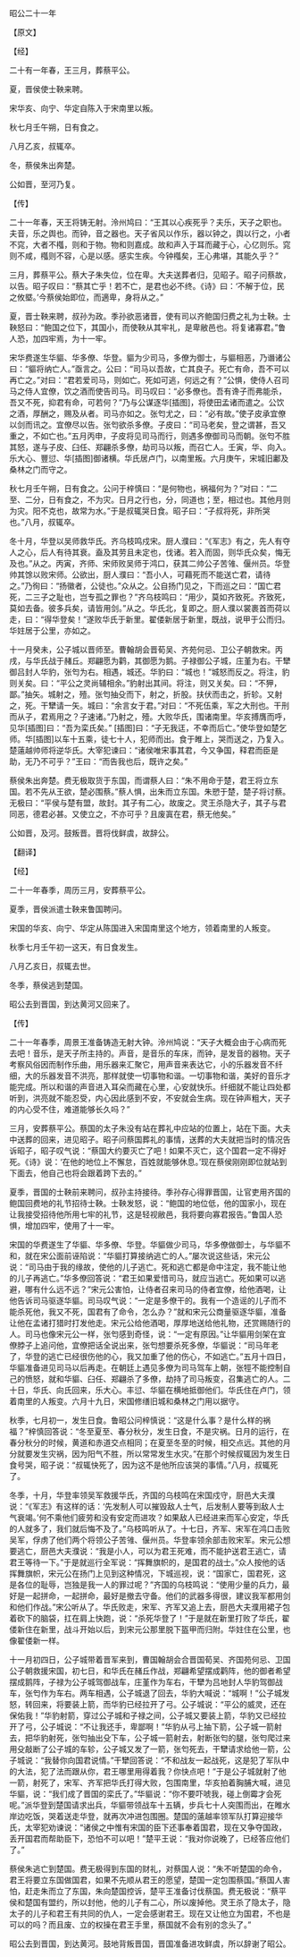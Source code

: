 

昭公二十一年

【原文】

【经】

二十有一年春，王三月，葬蔡平公。

夏，晋侯使士鞅来聘。

宋华亥、向宁、华定自陈入于宋南里以叛。

秋七月壬午朔，日有食之。

八月乙亥，叔辄卒。

冬，蔡侯朱出奔楚。

公如晋，至河乃复。

【传】

二十一年春，天王将铸无射。泠州鸠曰：“王其以心疾死乎？夫乐，天子之职也。夫音，乐之舆也。而钟，音之器也。天子省风以作乐，器以钟之，舆以行之，小者不窕，大者不槬，则和于物。物和则嘉成。故和声入于耳而藏于心，心亿则乐。窕则不咸，槬则不容，心是以感。感实生疾。今钟槬矣，王心弗堪，其能久乎？”

三月，葬蔡平公。蔡大子朱失位，位在卑。大夫送葬者归，见昭子。昭子问蔡故，以告。昭子叹曰：“蔡其亡乎！若不亡，是君也必不终。《诗》曰：‘不解于位，民之攸塈。’今蔡侯始即位，而適卑，身将从之。”

夏，晋士鞅来聘，叔孙为政。季孙欲恶诸晋，使有司以齐鲍国归费之礼为士鞅。士鞅怒曰：“鲍国之位下，其国小，而使鞅从其牢礼，是卑敝邑也。将复诸寡君。”鲁人恐，加四牢焉，为十一牢。

宋华费遂生华貙、华多僚、华登。貙为少司马，多僚为御士，与貙相恶，乃谮诸公曰：“貙将纳亡人。”亟言之。公曰：“司马以吾故，亡其良子。死亡有命，吾不可以再亡之。”对曰：“君若爱司马，则如亡。死如可逃，何远之有？”公惧，使侍人召司马之侍人宜僚，饮之酒而使告司马。司马叹曰：“必多僚也。吾有谗子而弗能杀，吾又不死，抑君有命，可若何？”乃与公谋逐华[插图]，将使田孟诸而遣之。公饮之酒，厚酬之，赐及从者。司马亦如之。张匄尤之，曰：“必有故。”使子皮承宜僚以剑而讯之。宜僚尽以告。张匄欲杀多僚。子皮曰：“司马老矣，登之谓甚，吾又重之，不如亡也。”五月丙申，子皮将见司马而行，则遇多僚御司马而朝。张匄不胜其怒，遂与子皮、臼任、郑翩杀多僚，劫司马以叛，而召亡人。壬寅，华、向入。乐大心、豐愆、华[插图]御诸横。华氏居卢门，以南里叛。六月庚午，宋城旧鄘及桑林之门而守之。

秋七月壬午朔，日有食之。公问于梓慎曰：“是何物也，祸福何为？”对曰：“二至、二分，日有食之，不为灾。日月之行也，分，同道也；至，相过也。其他月则为灾。阳不克也，故常为水。”于是叔辄哭日食。昭子曰：“子叔将死，非所哭也。”八月，叔辄卒。

冬十月，华登以吴师救华氏。齐乌枝鸣戍宋。厨人濮曰：“《军志》有之，先人有夺人之心，后人有待其衰。盍及其劳且未定也，伐诸。若入而固，则华氏众矣，悔无及也。”从之。丙寅，齐师、宋师败吴师于鸿口，获其二帅公子苦雂、偃州员。华登帅其馀以败宋师。公欲出，厨人濮曰：“吾小人，可藉死而不能送亡君，请待之。”乃徇曰：“扬徽者，公徒也。”众从之。公自扬门见之，下而巡之曰：“国亡君死，二三子之耻也，岂专孤之罪也？”齐乌枝鸣曰：“用少，莫如齐致死。齐致死，莫如去备。彼多兵矣，请皆用剑。”从之。华氏北，复即之。厨人濮以裳裹首而荷以走，曰：“得华登矣！”遂败华氏于新里。翟偻新居于新里，既战，说甲于公而归。华妵居于公里，亦如之。

十一月癸未，公子城以晋师至。曹翰胡会晋荀吴、齐苑何忌、卫公子朝救宋。丙戌，与华氏战于赭丘。郑翩愿为鹳，其御愿为鹅。子禄御公子城，庄堇为右。干犫御吕封人华豹，张匄为右。相遇，城还。华豹曰：“城也！”城怒而反之。将注，豹则关矣。曰：“平公之灵尚辅相余。”豹射出其间。将注，则又关矣。曰：“不狎，鄙。”抽矢。城射之，殪。张匄抽殳而下，射之，折股。扶伏而击之，折轸。又射之，死。干犫请一矢。城曰：“余言女于君。”对曰：“不死伍乘，军之大刑也。干刑而从子，君焉用之？子速诸。”乃射之，殪。大败华氏，围诸南里。华亥搏膺而呼，见华[插图]曰：“吾为栾氏矣。” [插图]曰：“子无我迋，不幸而后亡。”使华登如楚乞师。华[插图]以车十五乘，徒七十人，犯师而出。食于睢上，哭而送之，乃复入。楚薳越帅师将逆华氏。大宰犯谏曰：“诸侯唯宋事其君，今又争国，释君而臣是助，无乃不可乎？”王曰：“而告我也后，既许之矣。”

蔡侯朱出奔楚。费无极取货于东国，而谓蔡人曰：“朱不用命于楚，君王将立东国。若不先从王欲，楚必围蔡。”蔡人惧，出朱而立东国。朱愬于楚，楚子将讨蔡。无极曰：“平侯与楚有盟，故封。其子有二心，故废之。灵王杀隐大子，其子与君同恶，德君必甚。又使立之，不亦可乎？且废寘在君，蔡无他矣。”

公如晋，及河。鼓叛晋。晋将伐鲜虞，故辞公。

【翻译】

【经】

二十一年春季，周历三月，安葬蔡平公。

夏季，晋侯派遣士鞅来鲁国聘问。

宋国的华亥、向宁、华定从陈国进入宋国南里这个地方，领着南里的人叛变。

秋季七月壬午初一这天，有日食发生。

八月乙亥日，叔辄去世。

冬季，蔡侯逃到楚国。

昭公去到晋国，到达黄河又回来了。

【传】

二十一年春季，周景王准备铸造无射大钟。泠州鸠说：“天子大概会由于心病而死去吧！音乐，是天子所主持的。声音，是音乐的车床，而钟，是发音的器物。天子考察风俗因而制作乐曲，用乐器来汇聚它，用声音来表达它，小的乐器发音不纤细，大的乐器发音不洪亮，那样就使一切事物和谐。一切事物和谐，美好的音乐才能完成。所以和谐的声音进入耳朵而藏在心里，心安就快乐。纤细就不能让四处都听到，洪亮就不能忍受，内心因此感到不安，不安就会生病。现在钟声粗大，天子的内心受不住，难道能够长久吗？”

三月，安葬蔡平公。蔡国的太子朱没有站在葬礼中应站的位置上，站在下面。大夫中送葬的回来，进见昭子。昭子问蔡国葬礼的事情，送葬的大夫就把当时的情况告诉昭子，昭子叹气说：“蔡国大约要灭亡了吧！如果不灭亡，这个国君一定不得好死。《诗》说：‘在他的地位上不懈怠，百姓就能够休息。’现在蔡侯刚刚即位就站到下面去，他自己也将会跟着跨下去的。”

夏季，晋国的士鞅前来聘问，叔孙主持接待。季孙存心得罪晋国，让官吏用齐国的鲍国回费地的礼节招待士鞅。士鞅发怒，说：“鲍国的地位低，他的国家小，现在让我接受招待他所用七牢的礼节，这是轻视敝邑，我将要向寡君报告。”鲁国人恐惧，增加四牢，使用了十一牢。

宋国的华费遂生了华貙、华多僚、华登。华貙做少司马，华多僚做御士，与华貙不和，就在宋公面前诬陷说：“华貙打算接纳逃亡的人。”屡次说这些话，宋元公说：“司马由于我的缘故，使他的儿子逃亡。死和逃亡都是命中注定，我不能让他的儿子再逃亡。”华多僚回答说：“君王如果爱惜司马，就应当逃亡。死如果可以逃避，哪有什么远不远？”宋元公害怕，让侍者召来司马的侍者宜僚，给他酒喝，让他告诉司马驱逐华貙。司马叹气说：“一定是多僚干的。我有一个造谣的儿子而不能杀死他，我又不死，国君有了命令，怎么办？”就和宋元公商量驱逐华貙，准备让他在孟诸打猎时打发他走。宋元公给他酒喝，厚厚地送给他礼物，还赏赐随行的人。司马也像宋元公一样，张匄感到奇怪，说：“一定有原因。”让华貙用剑架在宜僚脖子上追问他，宜僚把话全说出来，张匄想要杀死多僚，华貙说：“司马年老了，华登的逃亡已经很伤他的心，我又加重了他的伤心，不如逃亡。”五月十四日，华貙准备进见司马以后再走。在朝廷上遇见多僚为司马驾车上朝，张牼不能控制自己的愤怒，就和华貙、臼任、郑翩杀了多僚，劫持了司马叛变，召集逃亡的人。二十日，华氏、向氏回来，乐大心。丰愆、华貙在横地抵御他们。华氏住在卢门，领着南里的人叛变。六月十九日，宋国修缮旧城和桑林之门用以据守。

秋季，七月初一，发生日食。鲁昭公问梓慎说：“这是什么事？是什么样的祸福？”梓慎回答说：“冬至夏至、春分秋分，发生日食，不是灾祸。日月的运行，在春分秋分的时候，黄道和赤道交点相同；在夏至冬至的时候，相交点远。其他的月分就要发生灾祸，因为阳气不胜，所以常常发生水灾。”在那个时候叔辄因为发生日食号哭，昭子说：“叔辄快死了，因为这不是他所应该哭的事情。”八月，叔辄死了。

冬季，十月，华登率领吴军救援华氏，齐国的乌枝鸣在宋国戍守，厨邑大夫濮说：“《军志》有这样的话：‘先发制人可以摧毁敌人士气，后发制人要等到敌人士气衰竭。’何不乘他们疲劳和没有安定而进攻？如果敌人已经进来而军心安定，华氏的人就多了，我们就后悔不及了。”乌枝鸣听从了。十七日，齐军、宋军在鸿口击败吴军，俘虏了他们两个将领公子苦雂、偃州员。华登率领余部击败宋军。宋元公想要逃亡，厨邑大夫濮说：“我是小人，可以为君王死难，而不能护送君王逃亡，请君王等待一下。”于是就巡行全军说：“挥舞旗帜的，是国君的战士。”众人按他的话挥舞旗帜，宋元公在扬门上见到这种情况，下城巡视，说：“国家亡，国君死，这是各位的耻辱，岂独是我一人的罪过呢？”齐国的乌枝鸣说：“使用少量的兵力，最好是一起拼命，一起拼命，最好是撤去守备。他们的武器多得很，建议我军都用剑和他们作战。”宋公听从了。华氏败走，宋军、齐军又追上去，厨邑大夫濮用裙子包着砍下的脑袋，扛在肩上快跑，说：“杀死华登了！”于是就在新里打败了华氏，翟偻新住在新里，战斗开始以后，到宋元公那里脱下盔甲而归附。华妵住在公里，也像翟偻新一样。

十一月初四日，公子城带着晋军来到，曹国翰胡会合晋国荀吴、齐国苑何忌、卫国公子朝救援宋国，初七日，和华氏在赭丘作战，郑翩希望摆成鹳阵，他的御者希望摆成鹅阵，子禄为公子城驾御战车，庄堇作为车右，干犫为吕地封人华豹驾御战车，张匄作为车右。两车相遇，公子城退了回去，华豹大喊说：“城啊！”公子城发怒，转回来，将要装上箭，而华豹已经拉开了弓。公子城说：“平公的威灵，还在保佑我！”华豹射箭，穿过公子城和子禄之间，公子城又要装上箭，华豹又已经拉开了弓，公子城说：“不让我还手，卑鄙啊！”华豹从弓上抽下箭，公子城一箭射去，把华豹射死，张匄抽出殳下车，公子城一箭射去，射断张匄的腿，张匄爬过来用殳敲断了公子城的车轸，公子城又发了一箭，张匄死去，干犫请求给他一箭，公子城说：“我替你向国君说情。”干犫回答说：“不和战友一起战死，这是犯了军队中的大法，犯了法而跟从你，君王哪里用得着我？你快点吧！”于是公子城就射了他一箭，射死了，宋军、齐军把华氏打得大败，包围南里，华亥拍着胸脯大喊，进见华貙，说：“我们成了晋国的栾氏了。”华貙说：“你不要吓唬我，碰上倒霉才会死呢。”派华登到楚国请求出兵，华貙带领战车十五辆，步兵七十人突围而出，在睢水岸边吃饭，哭着送走华登，就再次冲进包围圈。楚国的薳越率领军队打算迎接华氏，太宰犯劝谏说：“诸侯之中惟有宋国的臣下还事奉着国君，现在又争夺国政，丢开国君而帮助臣下，恐怕不可以吧！”楚平王说：“我对你说晚了，已经答应他们了。”

蔡侯朱逃亡到楚国。费无极得到东国的财礼，对蔡国人说：“朱不听楚国的命令，君王将要立东国做国君，如果不先顺从君王的愿望，楚国一定包围蔡国。”蔡国人害怕，赶走朱而立了东国，朱向楚国控诉，楚平王准备讨伐蔡国。费无极说：“蔡平侯和楚国有盟约，所以封他，他的儿子有二心，所以废掉他。灵王杀了隐太子，隐太子的儿子和君王有共同的仇人，一定会感谢君王。现在又让他立为国君，不也是可以的吗？而且废、立的权操在君王手里，蔡国就不会有别的念头了。”

昭公去到晋国，到达黄河。鼓地背叛晋国，晋国准备进攻鲜虞，所以辞谢了昭公。

